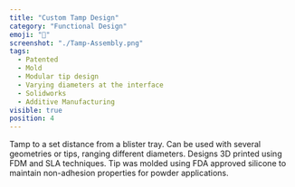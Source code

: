 ```yaml
---
title: "Custom Tamp Design"
category: "Functional Design"
emoji: "💮"
screenshot: "./Tamp-Assembly.png"
tags:
  - Patented
  - Mold
  - Modular tip design
  - Varying diameters at the interface
  - Solidworks
  - Additive Manufacturing
visible: true
position: 4
---
```


Tamp to a set distance from a blister tray. Can be used with several geometries or tips, ranging different diameters. Designs 3D printed using FDM and SLA techniques. Tip was molded using FDA approved silicone to maintain non-adhesion properties for powder applications. 
